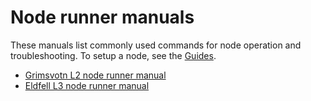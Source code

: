 # Node runner manuals

These manuals list commonly used commands for node operation and troubleshooting. To setup a node, see the [Guides](/docs/guides).

- [Grimsvotn L2 node runner manual](/docs/manuals/node-runner-manuals/grimsvotn-l2-node-runner-manual)
- [Eldfell L3 node runner manual](/docs/manuals/node-runner-manuals/grimsvotn-l2-node-runner-manual)
